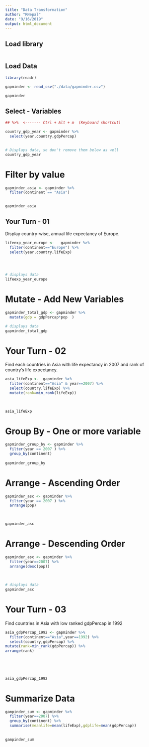 ---
title: "Data Transformation"
author: "RNepal"
date: "9/16/2019"
output: html_document
---


<!-- This file is provided in Data Analysis with R bootcamp by R Nepal (www.rugnepal.org) -->

## Load library

```{r setup, include = FALSE}
 
```

## Load Data

```{r}
library(readr)

gapminder <- read_csv("./data/gapminder.csv")

gapminder

```

## Select - Variables

```{r}
## %>%  <------- Ctrl + Alt + m  (Keyboard shortcut)

country_gdp_year <- gapminder %>% 
  select(year,country,gdpPercap)

  
# Displays data, so don't remove them below as well
country_gdp_year
```

# Filter by value

```{r}
gapminder_asia <- gapminder %>%
  filter(continent == "Asia") 
  

gapminder_asia
```


## Your Turn - 01

Display country-wise, annual life expectancy of Europe.

```{r}
lifeexp_year_europe <-   gapminder %>% 
  filter(continent=="Europe") %>% 
  select(year,country,lifeExp) 
  
  


# displays data
lifeexp_year_europe
```


# Mutate - Add New Variables

```{r}
gapminder_total_gdp <- gapminder %>%
  mutate(gdp = gdpPercap*pop  )

# displays data 
gapminder_total_gdp
```

# Your Turn - 02

Find each countries in Asia with life expectancy in 2007 and rank of country's life expectancy.

```{r}
asia_lifeExp <-  gapminder %>% 
  filter(continent=="Asia" & year==2007) %>% 
  select(country,lifeExp) %>% 
  mutate(rank=min_rank(lifeExp))
   
  

asia_lifeExp  
```

# Group By - One or more variable

```{r}
gapminder_group_by <- gapminder %>%
  filter(year == 2007 ) %>%
  group_by(continent)
  
gapminder_group_by
```

# Arrange - Ascending Order

```{r}
gapminder_asc <- gapminder %>%
  filter(year == 2007 ) %>%
  arrange(pop)
  
  

gapminder_asc 
```

# Arrange - Descending Order

```{r}
gapminder_asc <- gapminder %>%
  filter(year==2007) %>% 
  arrange(desc(pop))
  
  
  
# displays data
gapminder_asc 
```


# Your Turn - 03

Find countries in Asia with low ranked gdpPercap in 1992

```{r}
asia_gdpPercap_1992 <- gapminder %>% 
  filter(continent=="Asia",year==1992) %>% 
  select(country,gdpPercap) %>% 
mutate(rank=min_rank(gdpPercap)) %>% 
arrange(rank)
  
  

  
  
asia_gdpPercap_1992 
```

# Summarize Data

```{r}
gampinder_sum <- gapminder %>%
  filter(year==2007) %>% 
  group_by(continent) %>% 
  summarise(meanlife=mean(lifeExp),gdplife=mean(gdpPercap))
  
  
gampinder_sum
```


